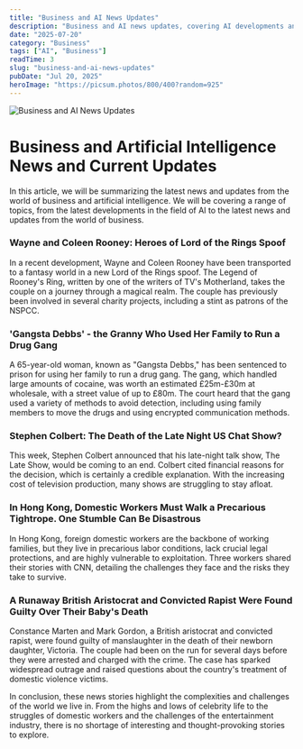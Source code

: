 ```yaml
---
title: "Business and AI News Updates"
description: "Business and AI news updates, covering AI developments and business news worldwide."
date: "2025-07-20"
category: "Business"
tags: ["AI", "Business"]
readTime: 3
slug: "business-and-ai-news-updates"
pubDate: "Jul 20, 2025"
heroImage: "https://picsum.photos/800/400?random=925"
---
```


![Business and AI News Updates](https://picsum.photos/800/400?random=925)

# Business and Artificial Intelligence News and Current Updates

In this article, we will be summarizing the latest news and updates from the world of business and artificial intelligence. We will be covering a range of topics, from the latest developments in the field of AI to the latest news and updates from the world of business.

### Wayne and Coleen Rooney: Heroes of Lord of the Rings Spoof

In a recent development, Wayne and Coleen Rooney have been transported to a fantasy world in a new Lord of the Rings spoof. The Legend of Rooney's Ring, written by one of the writers of TV's Motherland, takes the couple on a journey through a magical realm. The couple has previously been involved in several charity projects, including a stint as patrons of the NSPCC.

### 'Gangsta Debbs' - the Granny Who Used Her Family to Run a Drug Gang

A 65-year-old woman, known as "Gangsta Debbs," has been sentenced to prison for using her family to run a drug gang. The gang, which handled large amounts of cocaine, was worth an estimated £25m-£30m at wholesale, with a street value of up to £80m. The court heard that the gang used a variety of methods to avoid detection, including using family members to move the drugs and using encrypted communication methods.

### Stephen Colbert: The Death of the Late Night US Chat Show?

This week, Stephen Colbert announced that his late-night talk show, The Late Show, would be coming to an end. Colbert cited financial reasons for the decision, which is certainly a credible explanation. With the increasing cost of television production, many shows are struggling to stay afloat.

### In Hong Kong, Domestic Workers Must Walk a Precarious Tightrope. One Stumble Can Be Disastrous

In Hong Kong, foreign domestic workers are the backbone of working families, but they live in precarious labor conditions, lack crucial legal protections, and are highly vulnerable to exploitation. Three workers shared their stories with CNN, detailing the challenges they face and the risks they take to survive.

### A Runaway British Aristocrat and Convicted Rapist Were Found Guilty Over Their Baby's Death

Constance Marten and Mark Gordon, a British aristocrat and convicted rapist, were found guilty of manslaughter in the death of their newborn daughter, Victoria. The couple had been on the run for several days before they were arrested and charged with the crime. The case has sparked widespread outrage and raised questions about the country's treatment of domestic violence victims.

In conclusion, these news stories highlight the complexities and challenges of the world we live in. From the highs and lows of celebrity life to the struggles of domestic workers and the challenges of the entertainment industry, there is no shortage of interesting and thought-provoking stories to explore.
